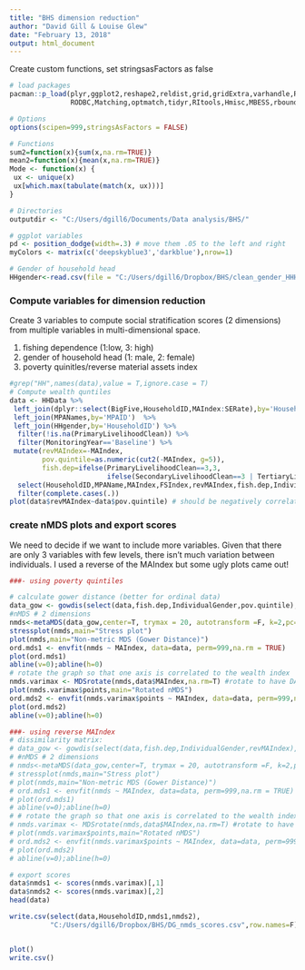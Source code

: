 ```yaml
---
title: "BHS dimension reduction"
author: "David Gill & Louise Glew"
date: "February 13, 2018"
output: html_document
---
```

Create custom functions, set stringsasFactors as false
```r

# load packages
pacman::p_load(plyr,ggplot2,reshape2,reldist,grid,gridExtra,varhandle,Rmisc,FD,
               RODBC,Matching,optmatch,tidyr,RItools,Hmisc,MBESS,rbounds,Kendall,corrplot,cowplot,dplyr)

# Options
options(scipen=999,stringsAsFactors = FALSE)

# Functions
sum2=function(x){sum(x,na.rm=TRUE)}
mean2=function(x){mean(x,na.rm=TRUE)}
Mode <- function(x) {
 ux <- unique(x)
 ux[which.max(tabulate(match(x, ux)))]
}

# Directories
outputdir <- "C:/Users/dgill6/Documents/Data analysis/BHS/"

# ggplot variables
pd <- position_dodge(width=.3) # move them .05 to the left and right
myColors <- matrix(c('deepskyblue3','darkblue'),nrow=1)

# Gender of household head
HHgender<-read.csv(file = "C:/Users/dgill6/Dropbox/BHS/clean_gender_HHH.csv", header = TRUE) 

```

### Compute variables for dimension reduction
Create 3 variables to compute social stratification scores (2 dimensions) from multiple variables in multi-dimensional space.

 1. fishing dependence (1:low, 3: high)
 2. gender of household head (1: male, 2: female)
 3. poverty quinitles/reverse material assets index 

```r
#grep("HH",names(data),value = T,ignore.case = T)
# Compute wealth quntiles
data <- HHData %>% 
 left_join(dplyr::select(BigFive,HouseholdID,MAIndex:SERate),by='HouseholdID')  %>% 
 left_join(MPANames,by='MPAID')  %>% 
 left_join(HHgender,by='HouseholdID') %>% 
  filter(!is.na(PrimaryLivelihoodClean)) %>% 
  filter(MonitoringYear=='Baseline') %>% 
 mutate(revMAIndex=-MAIndex,
        pov.quintile=as.numeric(cut2(-MAIndex, g=5)),
        fish.dep=ifelse(PrimaryLivelihoodClean==3,3,
                        ifelse(SecondaryLivelihoodClean==3 | TertiaryLivelihoodClean==3,2,1))) %>% 
  select(HouseholdID,MPAName,MAIndex,FSIndex,revMAIndex,fish.dep,IndividualGender,pov.quintile) %>% 
  filter(complete.cases(.))
plot(data$revMAIndex~data$pov.quintile) # should be negatively correlated
```
### create nMDS plots and export scores
We need to decide if we want to include more variables. Given that there are only 3 variables with few levels, there isn't much variation between individuals. I used a reverse of the MAIndex but some ugly plots came out!
```r
###- using poverty quintiles

# calculate gower distance (better for ordinal data) 
data_gow <- gowdis(select(data,fish.dep,IndividualGender,pov.quintile), ord = "podani")
#nMDS # 2 dimensions
nmds<-metaMDS(data_gow,center=T, trymax = 20, autotransform =F, k=2,pc=TRUE)
stressplot(nmds,main="Stress plot")
plot(nmds,main="Non-metric MDS (Gower Distance)")
ord.mds1 <- envfit(nmds ~ MAIndex, data=data, perm=999,na.rm = TRUE)
plot(ord.mds1)
abline(v=0);abline(h=0)
# rotate the graph so that one axis is correlated to the wealth index
nmds.varimax <- MDSrotate(nmds,data$MAIndex,na.rm=T) #rotate to have DA be its own axis
plot(nmds.varimax$points,main="Rotated nMDS")
ord.mds2 <- envfit(nmds.varimax$points ~ MAIndex, data=data, perm=999,na.rm = TRUE) 
plot(ord.mds2)
abline(v=0);abline(h=0)

###- using reverse MAIndex
# dissimilarity matrix: 
# data_gow <- gowdis(select(data,fish.dep,IndividualGender,revMAIndex), ord = "podani")
# #nMDS # 2 dimensions
# nmds<-metaMDS(data_gow,center=T, trymax = 20, autotransform =F, k=2,pc=TRUE)
# stressplot(nmds,main="Stress plot")
# plot(nmds,main="Non-metric MDS (Gower Distance)")
# ord.mds1 <- envfit(nmds ~ MAIndex, data=data, perm=999,na.rm = TRUE)
# plot(ord.mds1)
# abline(v=0);abline(h=0)
# # rotate the graph so that one axis is correlated to the wealth index
# nmds.varimax <- MDSrotate(nmds,data$MAIndex,na.rm=T) #rotate to have DA be its own axis
# plot(nmds.varimax$points,main="Rotated nMDS")
# ord.mds2 <- envfit(nmds.varimax$points ~ MAIndex, data=data, perm=999,na.rm = TRUE) 
# plot(ord.mds2)
# abline(v=0);abline(h=0)

# export scores
data$nmds1 <- scores(nmds.varimax)[,1]
data$nmds2 <- scores(nmds.varimax)[,2]
head(data)

write.csv(select(data,HouseholdID,nmds1,nmds2),
          "C:/Users/dgill6/Dropbox/BHS/DG_nmds_scores.csv",row.names=F)


plot()
write.csv()
```